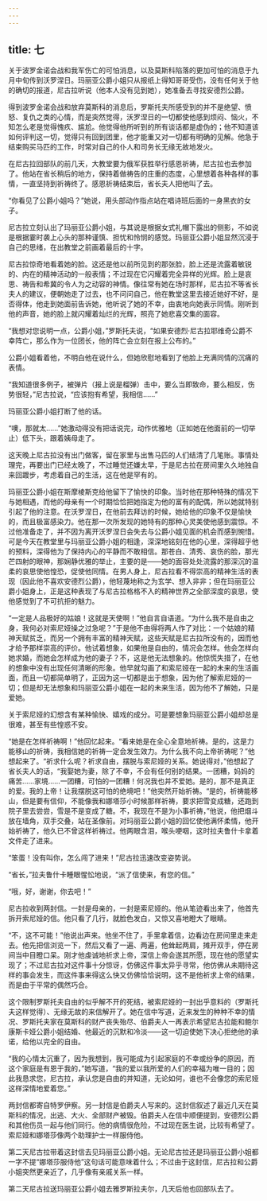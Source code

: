 ```yaml
---
---
---
```

title: 七
---



关于波罗金诺会战和我军伤亡的可怕消息，以及莫斯科陷落的更加可怕的消息于九月中旬传到沃罗涅日。玛丽亚公爵小姐只从报纸上得知哥哥受伤，没有任何关于他的确切的报道，尼古拉听说（他本人没有见到她），她准备去寻找安德烈公爵。

得到波罗金诺会战和放弃莫斯科的消息后，罗斯托夫所感受到的并不是绝望、愤怒、复仇之类的心情，而是突然觉得，沃罗涅日的一切都使他感到烦闷、恼火，不知怎么老是觉得愧疚、尴尬。他觉得他所听到的所有谈话都是虚伪的；他不知道该如何评判这一切，觉得只有回到团里，他才能重又对一切都有明确的见解。他急于结束购买马匹的工作，时常对自己的仆人和司务长无缘无故地发火。

在尼古拉回部队的前几天，大教堂要为俄军获胜举行感恩祈祷，尼古拉也去参加了。他站在省长稍后的地方，保持着做祷告的庄重的态度，心里想着各种各样的事情，一直坚持到祈祷终了。感恩祈祷结束后，省长夫人把他叫了去。

“你看见了公爵小姐吗？”她说，用头部动作指点站在唱诗班后面的一身黑衣的女子。

尼古拉立刻认出了玛丽亚公爵小姐，与其说是根据女式礼帽下露出的侧影，不如说是根据霎时袭上心头的那种谨慎、担忧和怜悯的感觉。玛丽亚公爵小姐显然沉浸于自己的思绪，在出教堂之前画着最后的十字。

尼古拉惊奇地看着她的脸。这还是他以前所见到的那张脸，脸上还是流露着敏锐的、内在的精神活动的一般表情；不过现在它闪耀着完全异样的光辉。脸上是哀思、祷告和希冀的令人为之动容的神情。像往常有她在场时那样，尼古拉不等省长夫人的建议，便朝她走了过去，也不问问自己，他在教堂这里去接近她好不好，是否得体，他走到她面前告诉她，他听说了她的不幸，由衷地向她表示同情。刚听到他的声音，她的脸上就闪耀着灿烂的光辉，照亮了她悲喜交集的面容。

“我想对您说明一点，公爵小姐，”罗斯托夫说，“如果安德烈·尼古拉耶维奇公爵不幸阵亡，那么作为一位团长，他的阵亡会立刻在报上公布的。”

公爵小姐看着他，不明白他在说什么，但她欣慰地看到了他脸上充满同情的沉痛的表情。

“我知道很多例子，被弹片（报上说是榴弹）击中，要么当即致命，要么相反，伤势很轻，”尼古拉说，“应该抱有希望，我相信……”

玛丽亚公爵小姐打断了他的话。

“噢，那就太……”她激动得没有把话说完，动作优雅地（正如她在他面前的一切举止）低下头，跟着姨母走了。

这天晚上尼古拉没有出门做客，留在家里与出售马匹的人们结清了几笔账。事情处理完，再要出门已经太晚了，不过睡觉还嫌太早，于是尼古拉在房间里久久地独自来回踱步，考虑着自己的生活，这在他是罕有的。

玛丽亚公爵小姐在斯摩棱斯克给他留下了愉快的印象。当时他在那种特殊的情况下与她相遇，而他的母亲有一个时期恰恰把她指定为他的富有的配偶，所以她就特别引起了他的注意。在沃罗涅日，在他前去拜访的时候，她给他的印象不仅是愉快的，而且极富感染力。他在那一次所发现的她特有的那种心灵美使他感到震惊。不过他准备走了，并不因为离开沃罗涅日会失去与公爵小姐见面的机会而感到惋惜。可是今天在教堂里与玛丽亚公爵小姐的相逢，深深地铭刻在他的心里，深得超乎他的预料，深得他为了保持内心的平静而不敢相信。那苍白、清秀、哀伤的脸，那光芒四射的眼神，那娴静优雅的举止，主要的是——她的面容处处流露的那深沉的温柔的哀思使他惶恐，促使他同情。在男人身上，尼古拉看不得崇高的精神生活的表现（因此他不喜欢安德烈公爵），他轻蔑地称之为玄学、想入非非；但在玛丽亚公爵小姐身上，正是这种表现了与尼古拉格格不入的精神世界之全部深度的哀思，使他感觉到了不可抗拒的魅力。

“一定是人品极好的姑娘！这就是天使啊！”他自言自语道。“为什么我不是自由之身，我何必对索尼娅操之过急呢？”于是他不由得将两人作了对比：一个姑娘的精神天赋贫乏，而另一个拥有丰富的精神天赋，这些天赋是尼古拉所没有的，因而他才给予那样崇高的评价。他试着想象，如果他是自由的，情况会怎样。他会怎样向她求婚，而她会怎样成为他的妻子？不，这是他无法想象的。他惊慌失措了，在他的想象中没有出现任何清晰的形象。他早就勾画了和索尼娅在一起的未来的生活画面，而且一切都简单明了，正因为这一切都是出于想象，因为他了解索尼娅的一切；但是却无法想象和玛丽亚公爵小姐在一起的未来生活，因为他不了解她，只是爱她。

关于索尼娅的幻想含有某种愉快、嬉戏的成分。可是要想象玛丽亚公爵小姐却总是很难，甚至有些惶惑不安。

“她是在怎样祈祷啊！”他回忆起来。“看来她是在全心全意地祈祷。是的，这是力能移山的祈祷，我相信她的祈祷一定会发生效力。为什么我不向上帝祈祷呢？”他想起来了。“祈求什么呢？祈求自由，摆脱与索尼娅的关系。她说得对，”他想起了省长夫人的话，“我娶她为妻，除了不幸，不会有任何别的结果。一团糟，妈妈的痛苦……家境……一团糟，可怕的一团糟！何况我也并不爱她。是的，那不是真正的爱。我的上帝！让我摆脱这可怕的绝境吧！”他突然开始祈祷。“是的，祈祷能移山，但是要有信仰，不能像我和娜塔莎小时候那样祈祷，要求把雪变成糖，还跑到院子里去尝尝，雪是不是变成了糖。不，我现在不是为小事祈祷，”他说，他把烟斗放在墙角，双手交叠，站在圣像前。对玛丽亚公爵小姐的回忆使他满怀柔情，他开始祈祷了，他久已不曾这样祈祷过。他两眼含泪，喉头哽咽，这时拉夫鲁什卡拿着文件走了进来。

“笨蛋！没有叫你，怎么闯了进来！”尼古拉迅速改变姿势说。

“省长，”拉夫鲁什卡睡眼惺忪地说，“派了信使来，有您的信。”

“哦，好，谢谢，你去吧！”

尼古拉收到两封信。一封是母亲的，一封是索尼娅的。他从笔迹看出来了，他首先拆开索尼娅的信。他只看了几行，就脸色发白，又惊又喜地瞪大了眼睛。

“不，这不可能！”他说出声来。他坐不住了，手里拿着信，边看边在房间里走来走去。他先把信浏览一下，然后又看了一遍、两遍，他耸起两肩，摊开双手，停在房间当中目瞪口呆。刚才他虔诚地祈求上帝，深信上帝会遂其所愿，现在他的愿望实现了；不过尼古拉对这件事十分惊讶，仿佛这件事太异乎寻常，他仿佛从未期待这样的事会发生，而这件事来得这么快又仿佛恰恰说明，这不是他祈求上帝的结果，而是由于平常的偶然巧合。

这个限制罗斯托夫自由的似乎解不开的死结，被索尼娅的一封出乎意料的（罗斯托夫这样觉得）、无缘无故的来信解开了。她在信中写道，近来发生的种种不幸的情况、罗斯托夫家在莫斯科的财产丧失殆尽、伯爵夫人一再表示希望尼古拉能和鲍尔康斯卡娅公爵小姐结婚、他最近的沉默和冷淡——这一切迫使她下决心拒绝他的承诺，给他以完全的自由。

“我的心情太沉重了，因为我想到，我可能成为引起家庭的不幸或纷争的原因，而这个家庭是有恩于我的，”她写道，“我的爱以我所爱的人们的幸福为唯一目的；因此我恳求您，尼古拉，承认您是自由的并知道，无论如何，谁也不会像您的索尼娅这样深情地爱着您。”

两封信都寄自特罗伊察。另一封信是伯爵夫人写来的。这封信叙述了最近几天在莫斯科的情况，出逃、大火、全部财产被毁。伯爵夫人在信中顺便提到，安德烈公爵和其他伤员一起与他们同行。他的病情很危险，不过现在医生说，比较有希望了。索尼娅和娜塔莎像两个助理护士一样服侍他。

第二天尼古拉带着这封信去见玛丽亚公爵小姐。无论尼古拉还是玛丽亚公爵小姐都一字不提“娜塔莎服侍他”这句话可能意味着什么；不过由于这封信，尼古拉和公爵小姐突然更亲近了，几乎像有亲戚关系一样。

第二天尼古拉送玛丽亚公爵小姐去雅罗斯拉夫尔，几天后他也回部队去了。